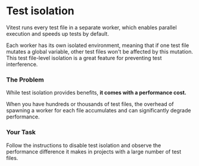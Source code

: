# Test isolation

<EpicVideo url="https://www.epicweb.dev/workshops/advanced-vitest-patterns/performance/04-03-problem" />

Vitest runs every test file in a separate worker, which enables parallel execution and speeds up tests by default.

Each worker has its own isolated environment, meaning that if one test file mutates a global variable, other test files won't be affected by this mutation. This test file-level isolation is a great feature for preventing test interference.

### The Problem

While test isolation provides benefits, **it comes with a performance cost.**

When you have hundreds or thousands of test files, the overhead of spawning a worker for each file accumulates and can significantly degrade performance.

### Your Task

Follow the instructions to disable test isolation and observe the performance difference it makes in projects with a large number of test files.
